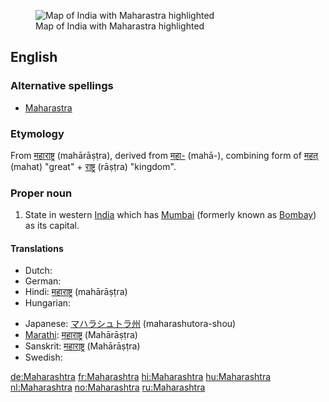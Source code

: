 [[Image:IndiaMaharashtra.png|thumb|Map of India with Maharastra highlighted]]
==English==

===Alternative spellings===
* [[Maharastra]]

===Etymology===
From {{etyl|sa}} [[महाराष्ट्र]] (mahārāṣṭra), derived from [[महा-]] (mahā-),
combining form of [[महत्]] (mahat) "great" + [[राष्ट्र]] (rāṣṭra) "kingdom".

===Proper noun===
{{en-proper noun}}

# State in western [[India]] which has [[Mumbai]] (formerly known as [[Bombay]]) as its capital.

====Translations====
{{trans-top|state in western India}}
* Dutch: {{t+|nl|Maharashtra}}
* German: {{t+|de|Maharashtra}}
* Hindi: [[महाराष्ट्र]] (mahārāṣṭra)
* Hungarian: {{t+|hu|Mahárástra}}
{{trans-mid}}
* Japanese: [[マハラシュトラ州]] (maharashutora-shou)
* [[Marathi]]: [[महाराष्ट्र]] (Mahārāṣṭra)
* Sanskrit: [[महाराष्ट्र]] (Mahārāṣṭra)
* Swedish: {{t-|sv|Maharashtra}}
{{trans-bottom}}

[[de:Maharashtra]]
[[fr:Maharashtra]]
[[hi:Maharashtra]]
[[hu:Maharashtra]]
[[nl:Maharashtra]]
[[no:Maharashtra]]
[[ru:Maharashtra]]